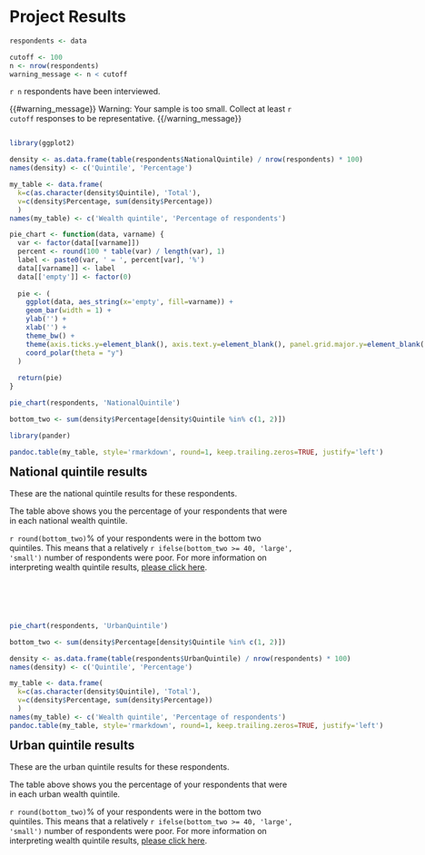 # Project Results

```r
respondents <- data

cutoff <- 100
n <- nrow(respondents)
warning_message <- n < cutoff
```

`r n` respondents have been interviewed.

{{#warning_message}}
Warning: Your sample is too small. Collect at least `r cutoff` responses to be representative.
{{/warning_message}}

<div style="float: left;">
```r
library(ggplot2)

density <- as.data.frame(table(respondents$NationalQuintile) / nrow(respondents) * 100)
names(density) <- c('Quintile', 'Percentage')

my_table <- data.frame(
  k=c(as.character(density$Quintile), 'Total'),
  v=c(density$Percentage, sum(density$Percentage))
  )
names(my_table) <- c('Wealth quintile', 'Percentage of respondents')

pie_chart <- function(data, varname) {
  var <- factor(data[[varname]])
  percent <- round(100 * table(var) / length(var), 1)
  label <- paste0(var, ' = ', percent[var], '%')
  data[[varname]] <- label
  data[['empty']] <- factor(0)
  
  pie <- (
    ggplot(data, aes_string(x='empty', fill=varname)) +
    geom_bar(width = 1) +
    ylab('') + 
    xlab('') + 
    theme_bw() +
    theme(axis.ticks.y=element_blank(), axis.text.y=element_blank(), panel.grid.major.y=element_blank(), panel.border=element_blank()) +
    coord_polar(theta = "y")
  )
  
  return(pie)  
}

pie_chart(respondents, 'NationalQuintile')

bottom_two <- sum(density$Percentage[density$Quintile %in% c(1, 2)])
```
```r
library(pander)

pandoc.table(my_table, style='rmarkdown', round=1, keep.trailing.zeros=TRUE, justify='left')
```
</div>

## National quintile results

These are the national quintile results for these respondents.

The table above shows you the percentage of your respondents that were in each national wealth quintile.

`r round(bottom_two)`% of your respondents were in the bottom two quintiles. This means that a relatively `r ifelse(bottom_two >= 40, 'large', 'small')` number of respondents were poor. For more information on interpreting wealth quintile results, [please click here](http://www.equitytool.org/wealth-quintiles/).

<div style="clear: both;margin-bottom:60px;"></div>

<div style="float: left;">
```r
pie_chart(respondents, 'UrbanQuintile')

bottom_two <- sum(density$Percentage[density$Quintile %in% c(1, 2)])
```

```r
density <- as.data.frame(table(respondents$UrbanQuintile) / nrow(respondents) * 100)
names(density) <- c('Quintile', 'Percentage')

my_table <- data.frame(
  k=c(as.character(density$Quintile), 'Total'),
  v=c(density$Percentage, sum(density$Percentage))
  )
names(my_table) <- c('Wealth quintile', 'Percentage of respondents')
pandoc.table(my_table, style='rmarkdown', round=1, keep.trailing.zeros=TRUE, justify='left')
```


</div>
## Urban quintile results

These are the urban quintile results for these respondents.

The table above shows you the percentage of your respondents that were in each urban wealth quintile.

`r round(bottom_two)`% of your respondents were in the bottom two quintiles. This means that a relatively `r ifelse(bottom_two >= 40, 'large', 'small')` number of respondents were poor. For more information on interpreting wealth quintile results, [please click here](http://www.equitytool.org/wealth-quintiles/).

<div style="clear: both;margin-bottom:120px;"></div>
